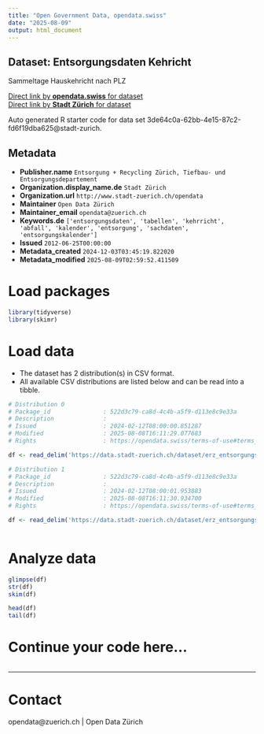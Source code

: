 ```yaml
---
title: "Open Government Data, opendata.swiss"
date: "2025-08-09"
output: html_document
---
```


## Dataset: Entsorgungsdaten Kehricht

Sammeltage Hauskehricht nach PLZ

[Direct link by **opendata.swiss** for dataset](https://opendata.swiss/de/dataset/entsorgungsdaten-kehricht)<br>
[Direct link by **Stadt Zürich** for dataset](https://data.stadt-zuerich.ch/dataset/erz_entsorgungskalender_kehricht)

Auto generated R starter code for data set 3de64c0a-62bb-4e15-87c2-fd6f19dba625@stadt-zurich.

## Metadata

- **Publisher.name** `Entsorgung + Recycling Zürich, Tiefbau- und Entsorgungsdepartement`
- **Organization.display_name.de** `Stadt Zürich`
- **Organization.url** `http://www.stadt-zuerich.ch/opendata`
- **Maintainer** `Open Data Zürich`
- **Maintainer_email** `opendata@zuerich.ch`
- **Keywords.de** `['entsorgungsdaten', 'tabellen', 'kehrricht', 'abfall', 'kalender', 'entsorgung', 'sachdaten', 'entsorgungskalender']`
- **Issued** `2012-06-25T00:00:00`
- **Metadata_created** `2024-12-03T03:45:19.822020`
- **Metadata_modified** `2025-08-09T02:59:52.411509`


# Load packages

```r

library(tidyverse)
library(skimr)

```

# Load data

-   The dataset has 2 distribution(s) in CSV format.
-   All available CSV distributions are listed below and can be read into a tibble.

```r

# Distribution 0
# Package_id               : 522d3c79-ca8d-4c4b-a5f9-d113e8c9e33a
# Description              : 
# Issued                   : 2024-02-12T08:00:00.851287
# Modified                 : 2025-08-08T16:11:29.077683
# Rights                   : https://opendata.swiss/terms-of-use#terms_open

df <- read_delim('https://data.stadt-zuerich.ch/dataset/erz_entsorgungskalender_kehricht/download/entsorgungskalender_kehricht_2024.csv')

# Distribution 1
# Package_id               : 522d3c79-ca8d-4c4b-a5f9-d113e8c9e33a
# Description              : 
# Issued                   : 2024-02-12T08:00:01.953883
# Modified                 : 2025-08-08T16:11:30.934700
# Rights                   : https://opendata.swiss/terms-of-use#terms_open

df <- read_delim('https://data.stadt-zuerich.ch/dataset/erz_entsorgungskalender_kehricht/download/entsorgungskalender_kehricht_2025.csv')



```

# Analyze data

```r

glimpse(df)
str(df)
skim(df)

head(df)
tail(df)

```

# Continue your code here...

```r

```

------------------------------------------------------------------------

# Contact

opendata@zuerich.ch | Open Data Zürich

